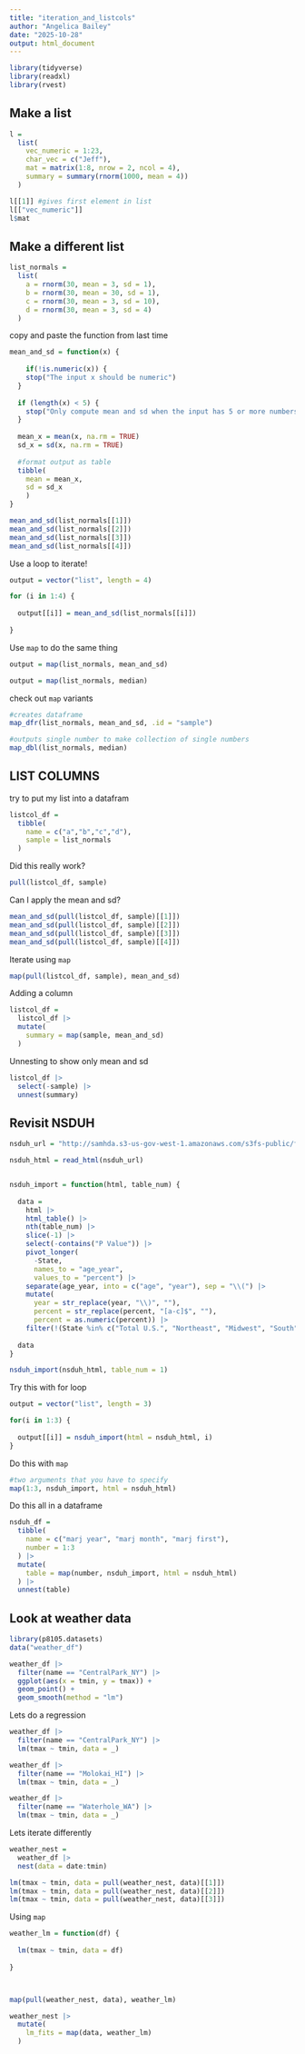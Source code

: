 ```yaml
---
title: "iteration_and_listcols"
author: "Angelica Bailey"
date: "2025-10-28"
output: html_document
---
```



```r
library(tidyverse)
library(readxl)
library(rvest)
```


## Make a list
```r
l =
  list(
    vec_numeric = 1:23,
    char_vec = c("Jeff"),
    mat = matrix(1:8, nrow = 2, ncol = 4),
    summary = summary(rnorm(1000, mean = 4))
  )

l[[1]] #gives first element in list
l[["vec_numeric"]]
l$mat
```


## Make a different list
```r
list_normals =
  list(
    a = rnorm(30, mean = 3, sd = 1),
    b = rnorm(30, mean = 30, sd = 1),
    c = rnorm(30, mean = 3, sd = 10),
    d = rnorm(30, mean = 3, sd = 4)
  )
```


copy and paste the function from last time
```r
mean_and_sd = function(x) {
  
    if(!is.numeric(x)) {
    stop("The input x should be numeric")
  }
  
  if (length(x) < 5) {
    stop("Only compute mean and sd when the input has 5 or more numbers")
  }
  
  mean_x = mean(x, na.rm = TRUE)
  sd_x = sd(x, na.rm = TRUE)
  
  #format output as table
  tibble(
    mean = mean_x,
    sd = sd_x
    )  
}
```

```r
mean_and_sd(list_normals[[1]])
mean_and_sd(list_normals[[2]])
mean_and_sd(list_normals[[3]])
mean_and_sd(list_normals[[4]])
```


Use a loop to iterate!

```r
output = vector("list", length = 4)

for (i in 1:4) {
  
  output[[i]] = mean_and_sd(list_normals[[i]])
  
}
```


Use `map` to do the same thing

```r
output = map(list_normals, mean_and_sd)

output = map(list_normals, median)
```


check out `map` variants
```r
#creates dataframe
map_dfr(list_normals, mean_and_sd, .id = "sample")

#outputs single number to make collection of single numbers
map_dbl(list_normals, median)


```


## LIST COLUMNS

try to put my list into a datafram
```r
listcol_df =
  tibble(
    name = c("a","b","c","d"),
    sample = list_normals
  )
```


Did this really work?
```r
pull(listcol_df, sample)
```
Can I apply the mean and sd?
```r
mean_and_sd(pull(listcol_df, sample)[[1]])
mean_and_sd(pull(listcol_df, sample)[[2]])
mean_and_sd(pull(listcol_df, sample)[[3]])
mean_and_sd(pull(listcol_df, sample)[[4]])
```

Iterate using `map`
```r
map(pull(listcol_df, sample), mean_and_sd)
```

Adding a column 
```r
listcol_df =
  listcol_df |> 
  mutate(
    summary = map(sample, mean_and_sd)
  )
```



Unnesting to show only mean and sd
```r
listcol_df |> 
  select(-sample) |> 
  unnest(summary)
```

## Revisit NSDUH

```r
nsduh_url = "http://samhda.s3-us-gov-west-1.amazonaws.com/s3fs-public/field-uploads/2k15StateFiles/NSDUHsaeShortTermCHG2015.htm"

nsduh_html = read_html(nsduh_url)


nsduh_import = function(html, table_num) {
  
  data = 
    html |> 
    html_table() |> 
    nth(table_num) |>
    slice(-1) |> 
    select(-contains("P Value")) |>
    pivot_longer(
      -State,
      names_to = "age_year", 
      values_to = "percent") |>
    separate(age_year, into = c("age", "year"), sep = "\\(") |>
    mutate(
      year = str_replace(year, "\\)", ""),
      percent = str_replace(percent, "[a-c]$", ""),
      percent = as.numeric(percent)) |>
    filter(!(State %in% c("Total U.S.", "Northeast", "Midwest", "South", "West")))
  
  data
}

nsduh_import(nsduh_html, table_num = 1)
```


Try this with for loop
```r
output = vector("list", length = 3)

for(i in 1:3) {
  
  output[[i]] = nsduh_import(html = nsduh_html, i)
}
```



Do this with `map`

```r
#two arguments that you have to specify
map(1:3, nsduh_import, html = nsduh_html)
```


Do this all in a dataframe

```r
nsduh_df =
  tibble(
    name = c("marj year", "marj month", "marj first"),
    number = 1:3
  ) |> 
  mutate(
    table = map(number, nsduh_import, html = nsduh_html)
  ) |> 
  unnest(table)
```


## Look at weather data

```r
library(p8105.datasets)
data("weather_df")
```

```r
weather_df |> 
  filter(name == "CentralPark_NY") |> 
  ggplot(aes(x = tmin, y = tmax)) +
  geom_point() +
  geom_smooth(method = "lm")
```


Lets do a regression
```r
weather_df |> 
  filter(name == "CentralPark_NY") |> 
  lm(tmax ~ tmin, data = _)

weather_df |> 
  filter(name == "Molokai_HI") |> 
  lm(tmax ~ tmin, data = _)

weather_df |> 
  filter(name == "Waterhole_WA") |> 
  lm(tmax ~ tmin, data = _)
```


Lets iterate differently
```r
weather_nest =
  weather_df |> 
  nest(data = date:tmin)
```

```r
lm(tmax ~ tmin, data = pull(weather_nest, data)[[1]])
lm(tmax ~ tmin, data = pull(weather_nest, data)[[2]])
lm(tmax ~ tmin, data = pull(weather_nest, data)[[3]])
```

Using `map`
```r
weather_lm = function(df) {
  
  lm(tmax ~ tmin, data = df)
  
}



map(pull(weather_nest, data), weather_lm)
```


```r
weather_nest |> 
  mutate(
    lm_fits = map(data, weather_lm)
  )
```



